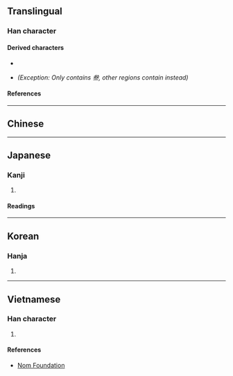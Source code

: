 {{also|三|參|叄|参}}
{{character info/new}}
==Translingual==

===Han character===
{{Han char|rn=28|rad=厶|as=06|sn=8|four=|canj=IKMM|ids=⿳厶大三}}

====Derived characters====
* {{l|mul|[[𭈧]], [[𫃰]], [[𦩓]], [[𫌄]], [[𠫽]], [[𣮟]], [[𦲞]]}} <!-- Some fonts may display characters incorrectly. Unicode charts contain 叁 not 参 -->
* {{l|mul|[[惨]]}} ''(Exception: Only {{w|zh:國字標準字體|Taiwan standard form}} contains 叁, other regions contain <small>{{l|mul|参}}</small> instead)''

====References====
{{Han ref|kx=0164.211|dkj=03089|dj=0372.270|hdz=10386.130|uh=53C1}}

----

==Chinese==
{{zh-see|參|svt|[[three]]}}

{{cln|zh|numeral symbols}}

----

==Japanese==

===Kanji===
{{ja-kanji|grade=|rs=厶06}}

# {{rare form of|ja|参|sort=さん||[[3]], [[three]]}}

====Readings====
{{ja-readings
|goon=さん<さん<さむ
|kanon=さん<さん<さむ
|kun=み-つ
}}

----

==Korean==

===Hanja===
{{ko-hanja|삼}}

# {{rfdef|ko|sort=厶06}}

----

==Vietnamese==

===Han character===
{{vi-readings|rs=厶06|reading=[[tam]]}}

# {{rfdef|vi|sort=厶06}}

====References====
* [http://nomfoundation.org/common/nom_details.php?codepoint=53C1 Nom Foundation]
